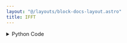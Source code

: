 ```yaml
---
layout: "@/layouts/block-docs-layout.astro"
title: IFFT
---
```



<PythonDocsDisplay docstring={docstring} />

<details>
<summary>Python Code</summary>
```python
from scipy import fft
from flojoy import flojoy, OrderedPair, DataFrame
import pandas as pd


@flojoy
def IFFT(default: DataFrame, real_signal: bool = True) -> OrderedPair:
    """The IFFT node performs the Inverse Discrete Fourier Transform on the input signal.

    With the IFFT algorithm, the input signal will be transformed from the frequency domain back into the time domain.

    Inputs
    ------
    default : OrderedPair
        The data to apply inverse FFT to.

    Parameters
    ----------
    real_signal : boolean
        whether the input signal is real (true) or complex (false)

    Returns
    -------
    OrderedPair
        x = time
        y = reconstructed signal
    """

    dc: pd.DataFrame = default.m

    x = dc["x"].to_numpy()
    realValue = dc["real"].to_numpy()
    imagValue = dc["imag"].to_numpy()

    fourier = realValue + 1j * imagValue

    result = fft.irfft(fourier) if real_signal else fft.ifft(fourier, len(x))
    result = result.real
    return OrderedPair(x=x, y=result)

```
[Find this Flojoy Block on GitHub](https://github.com/flojoy-ai/blocks/blob/main/blocks/TRANSFORMERS/SIGNAL_PROCESSING/IFFT/IFFT.py)
</details>

## Example

<AppDisplay app={app} blockName="IFFT" client:visible />

